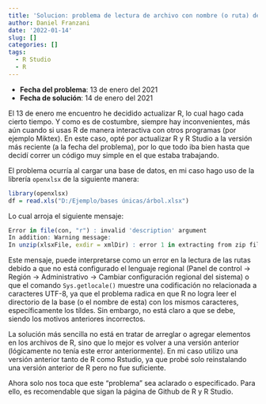 ```yaml
---
title: 'Solucion: problema de lectura de archivo con nombre (o ruta) de caracteres en UTF-8'
author: Daniel Franzani
date: '2022-01-14'
slug: []
categories: []
tags:
  - R Studio
  - R
---
```


* **Fecha del problema**: 13 de enero del 2021
* **Fecha de solución**: 14 de enero del 2021

El 13 de enero me encuentro he decidido actualizar R, lo cual hago cada cierto tiempo. Y como es de costumbre, siempre hay inconvenientes, más aún cuando si usas R de manera interactiva con otros programas (por ejemplo Miktex). En este caso, opté por actualizar R y R Studio a la versión más reciente (a la fecha del problema), por lo que todo iba bien hasta que decidí correr un código muy simple en el que estaba trabajando.

El problema ocurría al cargar una base de datos, en mi caso hago uso de la librería `openxlsx` de la siguiente manera:

```r
library(openxlsx)
df = read.xls("D:/Ejemplo/bases únicas/árbol.xlsx")
```

Lo cual arroja el siguiente mensaje:

```r
Error in file(con, "r") : invalid 'description' argument
In addition: Warning message: 
In unzip(xlsxFile, exdir = xmlDir) : error 1 in extracting from zip file
```

Este mensaje, puede interpretarse como un error en la lectura de las rutas debido a que no está configurado el lenguaje regional (Panel de control -> Región -> Administrativo -> Cambiar configuración regional del sistema) o que el comando `Sys.getlocale()` muestre una codificación no relacionada a caracteres UTF-8, ya que el problema radica en que R no logra leer el directorio de la base (o el nombre de esta) con los mismos caracteres, específicamente los tíldes. Sin embargo, no está claro a que se debe, siendo los motivos anteriores incorrectos.

La solución más sencilla no está en tratar de arreglar o agregar elementos en los archivos de R, sino que lo mejor es volver a una versión anterior (lógicamente no tenía este error anteriormente). En mi caso utilizo una versión anterior tanto de R como Rstudio, ya que probé solo reinstalando una versión anterior de R pero no fue suficiente. 

Ahora solo nos toca que este "problema" sea aclarado o especificado. Para ello, es recomendable que sigan la página de Github de R y R Studio.
